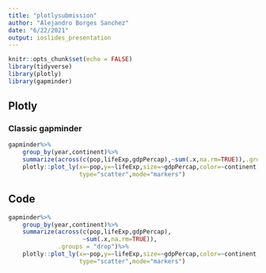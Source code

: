 ```yaml
---
title: "plotlysubmission"
author: "Alejandro Borges Sanchez"
date: "6/22/2021"
output: ioslides_presentation
---
```


```r
knitr::opts_chunk$set(echo = FALSE)
library(tidyverse)
library(plotly)
library(gapminder)
```

## Plotly
### Classic gapminder

```r
gapminder%>%
    group_by(year,continent)%>%
    summarize(across(c(pop,lifeExp,gdpPercap),~sum(.x,na.rm=TRUE)),.groups = "drop")%>%
    plotly::plot_ly(x=~pop,y=~lifeExp,size=~gdpPercap,color=~continent,frame = ~year,
                    type="scatter",mode="markers")
```

## Code
```r
gapminder%>%
    group_by(year,continent)%>%
    summarize(across(c(pop,lifeExp,gdpPercap),
                     ~sum(.x,na.rm=TRUE)),
              .groups = "drop")%>%
    plotly::plot_ly(x=~pop,y=~lifeExp,size=~gdpPercap,color=~continent,frame = ~year,
                    type="scatter",mode="markers")
```

